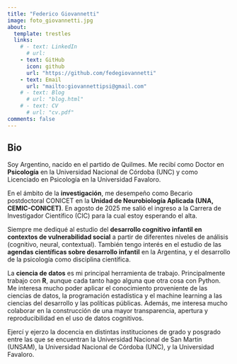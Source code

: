 ```yaml
---
title: "Federico Giovannetti"
image: foto_giovannetti.jpg
about:
  template: trestles
  links:
    # - text: LinkedIn
      # url:
    - text: GitHub
      icon: github
      url: "https://github.com/fedegiovannetti"
    - text: Email
      url: "mailto:giovannettipsi@gmail.com"
    # - text: Blog
      # url: "blog.html"
    # - text: CV
      # url: "cv.pdf"
comments: false
---
```

::: {.column-page}

## Bio

Soy Argentino, nacido en el partido de Quilmes. Me recibí como Doctor en **Psicología** en la Universidad Nacional de Córdoba (UNC) y como Licenciado en Psicología en la Universidad Favaloro. 

En el ámbito de la **investigación**, me desempeño como Becario postdoctoral CONICET en la **Unidad de Neurobiología Aplicada (UNA, CEMIC-CONICET)**. En agosto de 2025 me salió el ingreso a la Carrera de Investigador Científico (CIC) para la cual estoy esperando el alta.

Siempre me dediqué al estudio del **desarrollo cognitivo infantil en contextos de vulnerabilidad social** a partir de diferentes niveles de análisis (cognitivo, neural, contextual). También tengo interés en el estudio de las **agendas científicas sobre desarrollo infantil** en la Argentina, y el desarrollo de la psicología como disciplina científica.

La **ciencia de datos** es mi principal herramienta de trabajo. Principalmente trabajo con **R**, aunque cada tanto hago alguna que otra cosa con Python. Me interesa mucho poder aplicar el conocimiento proveniente de las ciencias de datos, la programación estadística y el machine learning a las ciencias del desarrollo y las políticas públicas. Además, me interesa mucho colaborar en la construcción de una mayor transparencia, apertura y reproducibilidad en el uso de datos cognitivos.

Ejercí y ejerzo la docencia en distintas instituciones de grado y posgrado entre las que se encuentran la Universidad Nacional de San Martin (UNSAM), la Universidad Nacional de Córdoba (UNC), y la Universidad Favaloro.


<p></p>



:::